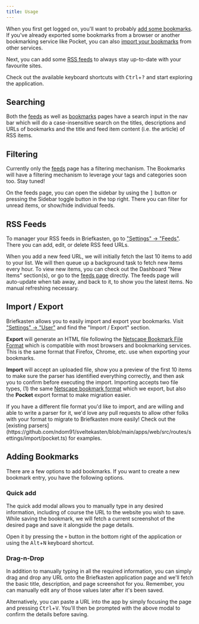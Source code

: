 ```yaml
---
title: Usage
---
```


When you first get logged on, you'll want to probably [add some bookmarks](#adding-bookmarks). If you've already exported some bookmarks from a browser or another bookmarking service like Pocket, you can also [import your bookmarks](#importing-bookmarks) from other services.

Next, you can add some [RSS feeds](#rss-feeds) to always stay up-to-date with your favourite sites.

Check out the available keyboard shortcuts with <kbd>Ctrl</kbd>+<kbd>?</kbd> and start exploring the application.

## Searching

Both the [feeds](https://dev.briefkastenhq.com/feeds) as well as [bookmarks](https://dev.briefkastenhq.com/bookmarks) pages have a search input in the nav bar which will do a case-insensitive search on the titles, descriptions and URLs of bookmarks and the title and feed item content (i.e. the article) of RSS items.

## Filtering

Currently only the [feeds](https://dev.briefkastenhq.com/feeds) page has a filtering mechanism. The Bookmarks will have a filtering mechanism to leverage your tags and categories soon too. Stay tuned!

On the feeds page, you can open the sidebar by using the <kbd>]</kbd> button or pressing the Sidebar toggle button in the top right. There you can filter for unread items, or show/hide individual feeds.

## RSS Feeds

To manager your RSS feeds in Briefkasten, go to ["Settings" -> "Feeds"](https://dev.briefkastenhq.com/settings?tab=feeds). There you can add, edit, or delete RSS feed URLs.

When you add a new feed URL, we will initially fetch the last 10 items to add to your list. We will then queue up a background task to fetch new items every hour. To view new items, you can check out the Dashboard "New Items" section(s), or go to the [feeds page](https://dev.briefkastenhq.com/feeds) directly. The feeds page will auto-update when tab away, and back to it, to show you the latest items. No manual refreshing necessary.

## Import / Export

Briefkasten allows you to easily import and export your bookmarks. Visit ["Settings" -> "User"](https://dev.briefkastenhq.com/settings?tab=user) and find the "Import / Export" section.

**Export** will generate an HTML file following the [Netscape Bookmark File Format](https://learn.microsoft.com/en-us/previous-versions/windows/internet-explorer/ie-developer/platform-apis/aa753582) which is compatible with most browsers and bookmarking services. This is the same format that Firefox, Chrome, etc. use when exporting your bookmarks.

**Import** will accept an uploaded file, show you a preview of the first 10 items to make sure the parser has identified everything correctly, and then ask you to confirm before executing the import. Importing accepts two file types, (1) the same [Netscape bookmark format](https://learn.microsoft.com/en-us/previous-versions/windows/internet-explorer/ie-developer/platform-apis/aa753582) which we export, but also the **Pocket** export format to make migration easier.

<Callout>
  If you have a different file format you'd like to import, and are willing and
  able to write a parser for it, we'd love any pull requests to allow other
  folks with your format to migrate to Briefkasten more easily! Check out the
  [existing
  parsers](https://github.com/ndom91/sveltekasten/blob/main/apps/web/src/routes/settings/import/pocket.ts)
  for examples.
</Callout>

## Adding Bookmarks

There are a few options to add bookmarks. If you want to create a new bookmark entry, you have the following options.

### Quick add


<Screenshot src={QuickAdd} alt="Quick Add" />

The quick add modal allows you to manually type in any desired information, including of course the URL to the website you wish to save. While saving the bookmark, we will fetch a current screenshot of the desired page and save it alongside the page details.

Open it by pressing the `+` button in the bottom right of the application or using the <kbd>Alt</kbd>+<kbd>N</kbd> keyboard shortcut.

### Drag-n-Drop


<Screenshot src={DragNDrop} alt="Drag and Drop Add" />

In addition to manually typing in all the required information, you can simply drag and drop any URL onto the Briefkasten application page and we'll fetch the basic title, description, and page screenshot for you. Remember, you can manually edit any of those values later after it's been saved.

Alternatively, you can paste a URL into the app by simply focusing the page and pressing <kbd>Ctrl</kbd>+<kbd>V</kbd>. You'll then be prompted with the above modal to confirm the details before saving.
